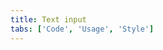 ```yaml
---
title: Text input
tabs: ['Code', 'Usage', 'Style']
---
```


<ComponentCode
  name="Text input"
  component="text-input"
  variation="text-input"
  hasLightVersion
  hasReactVersion
  hasVueVersion="textinput--default"
/>

<ComponentCode
  name="Text area"
  component="text-area"
  variation="text-area"
  hasLightVersion
  hasReactVersion
  hasVueVersion="textarea--default"
/>

<ComponentDocs component="text-input"  />
